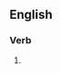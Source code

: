 ==English==

===Verb===
{{head|en|present participle}}

# {{present participle of|decompress|lang=en|nocat=1}}